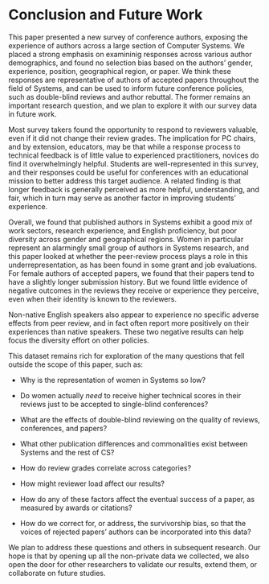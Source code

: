 # Conclusion and Future Work {#sec:conclusion}

This paper presented a new survey of conference authors, exposing the experience of authors across a large section of Computer Systems. We placed a strong emphasis on examininig responses across various author demographics, and found no selection bias based on the authors' gender, experience, position, geographical region, or paper. We think these responses are representative of authors of accepted papers throughout the field of Systems, and can be used to inform future conference policies, such as double-blind reviews and author rebuttal. The former remains an important research question, and we plan to explore it with our survey data in future work.

Most survey takers found the opportunity to respond to reviewers valuable, even if it did not change their review grades. The implication for PC chairs, and by extension, educators, may be that while a response process to technical feedback is of little value to experienced practitioners, novices do find it overwhelmingly helpful. Students are well-represented in this survey, and their responses could be useful for conferences with an educational mission to better address this target audience. A related finding is that longer feedback is generally perceived as more helpful, understanding, and fair, which in turn may serve as another factor in improving students' experience.

Overall, we found that published authors in Systems exhibit a good mix of work sectors, research experience, and English proficiency, but poor diversity across gender and geographical regions.
Women in particular represent an alarmingly small group of authors in Systems research, and this paper looked at whether the peer-review process plays a role in this underrepresentation, as has been found in some grant and job evaluations. For female authors of accepted papers, we found that their papers tend to have a slightly longer submission history. But we found little evidence of negative outcomes in the reviews they receive or experience they perceive, even when their identity is known to the reviewers.

Non-native English speakers also appear to experience no specific adverse effects from peer review, and in fact often report more positively on their experiences than native speakers. These two negative results can help focus the diversity effort on other policies.


This dataset remains rich for exploration of the many questions that fell outside the scope of this paper, such as:

* Why is the representation of women in Systems so low?

* Do women actually _need_ to receive higher technical scores in their reviews just to be accepted to single-blind conferences?

* What are the effects of double-blind reviewing on the quality of reviews, conferences, and papers?

* What other publication differences and commonalities exist between Systems and the rest of CS?

* How do review grades correlate across categories?

* How might reviewer load affect our results?

* How do any of these factors affect the eventual success of a paper, as measured by awards or citations?

* How do we correct for, or address, the survivorship bias, so that the voices of rejected papers' authors can be incorporated into this data?

We plan to address these questions and others in subsequent research. Our hope is that by opening up all the non-private data we collected, we also open the door for other researchers to validate our results, extend them, or collaborate on future studies.
